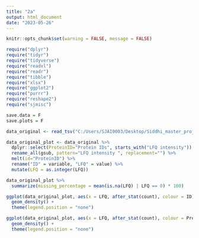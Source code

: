 ```yaml
---
title: "2a"
output: html_document
date: "2023-05-26"
---
```


```r
knitr::opts_chunk$set(warning = FALSE, message = FALSE) 
```


```r
require("dplyr")
require("tidyr")
require("tidyverse")
require("readxl")
require("readr")
require("tibble")
require("xlsx")
require("ggplot2")
require("purrr")
require("reshape2")
require("sjmisc")

save.data = F
save.plots = F
```

```r
data_original <- read_tsv("C:/Users/SJAI0003/Desktop/Siddhi_master_project/Proteomics_MaxQuant_RUC/all_files_proteomics/txt/proteinGroups.txt")
```

```r
data_original_plot <- data_original %>% 
  dplyr::select(ProteinID="Protein IDs", starts_with("LFQ intensity")) %>% 
  rename_all(gsub, pattern="LFQ intensity ", replacement="") %>% 
  melt(id="ProteinID") %>% 
  rename("ID" = variable, "LFQ" = value) %>% 
  mutate(LFQ = as.integer(LFQ))
```

```r
data_original_plot %>%
  summarize(missing_percentage = mean(is.na(LFQ) | LFQ == 0) * 100)
```

```r
ggplot(data_original_plot, aes(x = LFQ, after_stat(count), colour = ID)) +
  geom_density() +
  theme(legend.position = "none")
```

```r
ggplot(data_original_plot, aes(x = LFQ, after_stat(count), colour = ProteinID)) +
  geom_density() +
  theme(legend.position = "none")
```

